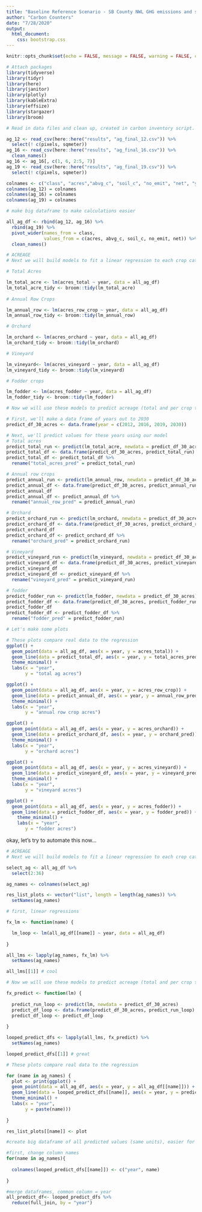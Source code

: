 ```yaml
---
title: "Baseline Reference Scenario - SB County NWL GHG emissions and storage"
author: "Carbon Counters"
date: "7/28/2020"
output: 
  html_document: 
    css: bootstrap.css
---
```


```r
knitr::opts_chunk$set(echo = FALSE, message = FALSE, warning = FALSE, cache = FALSE)
```

```r

# Attach packages
library(tidyverse)
library(tidyr)
library(here)
library(janitor)
library(plotly)
library(kableExtra)
library(effsize)
library(stargazer)
library(broom)

```


```r
# Read in data files and clean up, created in carbon inventory script. These files contain # of acres of each ag class according to calag (no landfire)

ag_12 <- read_csv(here::here("results", "ag_final_12.csv")) %>% 
  select(! c(pixels, sqmeter))
ag_16 <- read_csv(here::here("results", "ag_final_16.csv")) %>% 
  clean_names()
ag_16 <- ag_16[, c(1, 6, 2:5, 7)]
ag_19 <- read_csv(here::here("results", "ag_final_19.csv")) %>% 
  select(! c(pixels, sqmeter))

colnames <- c("class", "acres","abvg_c", "soil_c", "no_emit", "net", "year")
colnames(ag_12) = colnames
colnames(ag_16) = colnames
colnames(ag_19) = colnames

# make big dataframe to make calculations easier

all_ag_df <- rbind(ag_12, ag_16) %>% 
  rbind(ag_19) %>% 
  pivot_wider(names_from = class,
              values_from = c(acres, abvg_c, soil_c, no_emit, net)) %>% 
  clean_names()

```

```r

# ACREAGE
# Next we will build models to fit a linear regression to each crop category along with total ag acreage

# Total Acres

lm_total_acre <- lm(acres_total ~ year, data = all_ag_df)
lm_total_acre_tidy <- broom::tidy(lm_total_acre)
  
# Annual Row Crops

lm_annual_row <- lm(acres_row_crop ~ year, data = all_ag_df)
lm_annual_row_tidy <- broom::tidy(lm_annual_row)

# Orchard

lm_orchard <- lm(acres_orchard ~ year, data = all_ag_df)
lm_orchard_tidy <- broom::tidy(lm_orchard)

# Vineyard

lm_vineyard<- lm(acres_vineyard ~ year, data = all_ag_df)
lm_vineyard_tidy <- broom::tidy(lm_vineyard)

# Fodder crops

lm_fodder <- lm(acres_fodder ~ year, data = all_ag_df)
lm_fodder_tidy <- broom::tidy(lm_fodder)
```

```r
# Now we will use these models to predict acreage (total and per crop type) in 2030

# First, we'll make a data frame of years out to 2030
predict_df_30_acres <- data.frame(year = c(2012, 2016, 2019, 2030))

# Next, we'll predict values for these years using our model
# Total acres
predict_total_run <- predict(lm_total_acre, newdata = predict_df_30_acres)
predict_total_df <- data.frame(predict_df_30_acres, predict_total_run)
predict_total_df <- predict_total_df %>% 
  rename("total_acres_pred" = predict_total_run)

# Annual row crops
predict_annual_run <- predict(lm_annual_row, newdata = predict_df_30_acres)
predict_annual_df <- data.frame(predict_df_30_acres, predict_annual_run)
predict_annual_df
predict_annual_df <- predict_annual_df %>% 
  rename("annual_row_pred" = predict_annual_run)

# Orchard 
predict_orchard_run <- predict(lm_orchard, newdata = predict_df_30_acres)
predict_orchard_df <- data.frame(predict_df_30_acres, predict_orchard_run)
predict_orchard_df
predict_orchard_df <- predict_orchard_df %>% 
  rename("orchard_pred" = predict_orchard_run)

# Vineyard 
predict_vineyard_run <- predict(lm_vineyard, newdata = predict_df_30_acres)
predict_vineyard_df <- data.frame(predict_df_30_acres, predict_vineyard_run)
predict_vineyard_df
predict_vineyard_df <- predict_vineyard_df %>% 
  rename("vineyard_pred" = predict_vineyard_run)

# fodder
predict_fodder_run <- predict(lm_fodder, newdata = predict_df_30_acres)
predict_fodder_df <- data.frame(predict_df_30_acres, predict_fodder_run)
predict_fodder_df
predict_fodder_df <- predict_fodder_df %>% 
  rename("fodder_pred" = predict_fodder_run)

```

```r
# Let's make some plots

# These plots compare real data to the regression
ggplot() + 
  geom_point(data = all_ag_df, aes(x = year, y = acres_total)) +
  geom_line(data = predict_total_df, aes(x = year, y = total_acres_pred)) +
  theme_minimal() + 
  labs(x = "year",
       y = "total ag acres")

ggplot() + 
  geom_point(data = all_ag_df, aes(x = year, y = acres_row_crop)) +
  geom_line(data = predict_annual_df, aes(x = year, y = annual_row_pred)) +
  theme_minimal() + 
  labs(x = "year",
       y = "annual row crop acres")

ggplot() + 
  geom_point(data = all_ag_df, aes(x = year, y = acres_orchard)) +
  geom_line(data = predict_orchard_df, aes(x = year, y = orchard_pred)) +
  theme_minimal() + 
  labs(x = "year",
       y = "orchard acres")

ggplot() + 
  geom_point(data = all_ag_df, aes(x = year, y = acres_vineyard)) +
  geom_line(data = predict_vineyard_df, aes(x = year, y = vineyard_pred)) +
  theme_minimal() + 
  labs(x = "year",
       y = "vineyard acres")

ggplot() + 
  geom_point(data = all_ag_df, aes(x = year, y = acres_fodder)) +
  geom_line(data = predict_fodder_df, aes(x = year, y = fodder_pred)) +
    theme_minimal() + 
    labs(x = "year",
       y = "fodder acres")

```
okay, let's try to automate this now...

```r

# ACREAGE
# Next we will build models to fit a linear regression to each crop category along with total ag acreage

select_ag <- all_ag_df %>% 
  select(2:36)

ag_names <- colnames(select_ag)

res_list_plots <- vector("list", length = length(ag_names)) %>% 
  setNames(ag_names)

# first, linear regressions

fx_lm <- function(name) {

  lm_loop <- lm(all_ag_df[[name]] ~ year, data = all_ag_df)
  
}

all_lms <- lapply(ag_names, fx_lm) %>% 
  setNames(ag_names)

all_lms[[1]] # cool

# Now we will use these models to predict acreage (total and per crop type) in 2030

fx_predict <- function(lm) {
  
  predict_run_loop <- predict(lm, newdata = predict_df_30_acres)
  predict_df_loop <- data.frame(predict_df_30_acres, predict_run_loop)
  predict_df_loop <- predict_df_loop
  
}

looped_predict_dfs <- lapply(all_lms, fx_predict) %>% 
  setNames(ag_names)

looped_predict_dfs[[1]] # great

# These plots compare real data to the regression

for (name in ag_names) {
  plot <- print(ggplot() + 
  geom_point(data = all_ag_df, aes(x = year, y = all_ag_df[[name]])) +
  geom_line(data = looped_predict_dfs[[name]], aes(x = year, y = predict_run_loop)) +
  theme_minimal() + 
  labs(x = "year",
       y = paste(name)))
  
}

res_list_plots[[name]] <- plot

```

```r

#create big dataframe of all predicted values (same units), easier for doing visualizations

#first, change column names
for(name in ag_names){
  
  colnames(looped_predict_dfs[[name]]) <- c("year", name)
  
}

#merge dataframes, common column = year
all_predict_df<- looped_predict_dfs %>% 
  reduce(full_join, by = "year")
```


